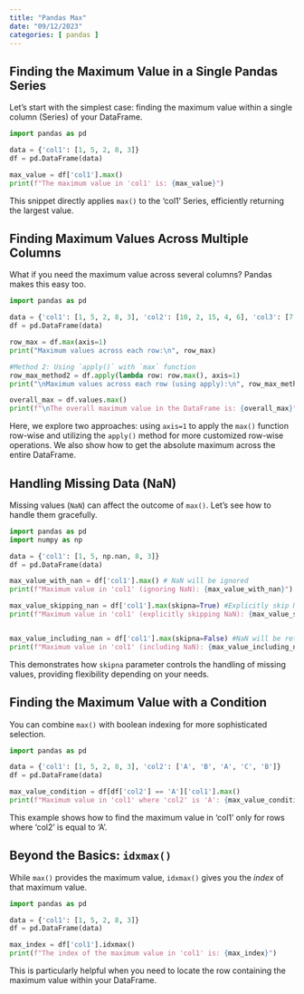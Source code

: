 ```yaml
---
title: "Pandas Max"
date: "09/12/2023"
categories: [ pandas ]
---
```


## Finding the Maximum Value in a Single Pandas Series

Let's start with the simplest case: finding the maximum value within a single column (Series) of your DataFrame.

```python
import pandas as pd

data = {'col1': [1, 5, 2, 8, 3]}
df = pd.DataFrame(data)

max_value = df['col1'].max()
print(f"The maximum value in 'col1' is: {max_value}")
```

This snippet directly applies `max()` to the 'col1' Series, efficiently returning the largest value.


##  Finding Maximum Values Across Multiple Columns

What if you need the maximum value across several columns?  Pandas makes this easy too.

```python
import pandas as pd

data = {'col1': [1, 5, 2, 8, 3], 'col2': [10, 2, 15, 4, 6], 'col3': [7, 9, 1, 3, 12]}
df = pd.DataFrame(data)

row_max = df.max(axis=1)
print("Maximum values across each row:\n", row_max)

#Method 2: Using `apply()` with `max` function
row_max_method2 = df.apply(lambda row: row.max(), axis=1)
print("\nMaximum values across each row (using apply):\n", row_max_method2)

overall_max = df.values.max()
print(f"\nThe overall maximum value in the DataFrame is: {overall_max}")
```

Here, we explore two approaches: using `axis=1` to apply the `max()` function row-wise and utilizing the `apply()` method for more customized row-wise operations. We also show how to get the absolute maximum across the entire DataFrame.


## Handling Missing Data (NaN)

Missing values (`NaN`) can affect the outcome of `max()`. Let's see how to handle them gracefully.

```python
import pandas as pd
import numpy as np

data = {'col1': [1, 5, np.nan, 8, 3]}
df = pd.DataFrame(data)

max_value_with_nan = df['col1'].max() # NaN will be ignored
print(f"Maximum value in 'col1' (ignoring NaN): {max_value_with_nan}")

max_value_skipping_nan = df['col1'].max(skipna=True) #Explicitly skip NaN
print(f"Maximum value in 'col1' (explicitly skipping NaN): {max_value_skipping_nan}")


max_value_including_nan = df['col1'].max(skipna=False) #NaN will be returned
print(f"Maximum value in 'col1' (including NaN): {max_value_including_nan}")

```

This demonstrates how `skipna` parameter controls the handling of missing values, providing flexibility depending on your needs.


##  Finding the Maximum Value with a Condition

You can combine `max()` with boolean indexing for more sophisticated selection.

```python
import pandas as pd

data = {'col1': [1, 5, 2, 8, 3], 'col2': ['A', 'B', 'A', 'C', 'B']}
df = pd.DataFrame(data)

max_value_condition = df[df['col2'] == 'A']['col1'].max()
print(f"Maximum value in 'col1' where 'col2' is 'A': {max_value_condition}")
```

This example shows how to find the maximum value in 'col1' only for rows where 'col2' is equal to 'A'.


##  Beyond the Basics:  `idxmax()`

While `max()` provides the maximum value,  `idxmax()` gives you the *index* of that maximum value.

```python
import pandas as pd

data = {'col1': [1, 5, 2, 8, 3]}
df = pd.DataFrame(data)

max_index = df['col1'].idxmax()
print(f"The index of the maximum value in 'col1' is: {max_index}")
```

This is particularly helpful when you need to locate the row containing the maximum value within your DataFrame.

